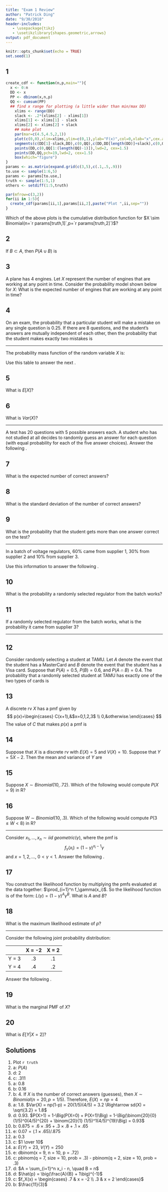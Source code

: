 ```yaml
---
title: "Exam 1 Review"
author: "Patrick Ding"
date: "9/30/2018"
header-includes:
   - \usepackage{tikz}
   - \usetikzlibrary{shapes.geometric,arrows}
output: pdf_document
---
```


```r
knitr::opts_chunk$set(echo = TRUE)
set.seed(1)
```

## 1

```r
create_cdf <- function(n,p,main=""){
  x <- 0:n
  DD <- x
  PP <- dbinom(x,n,p)
  QQ <- cumsum(PP)
  ## find x range for plotting (a little wider than min/max DD)
    xlims <- range(DD)
    slack <- .2*(xlims[2] - xlims[1])
    xlims[1] <- xlims[1] - slack
    xlims[2] <- xlims[2] + slack
    ## make plot
    par(mar=c(4.5,4.5,2,1))
    plot(c(0,0),xlim=xlims,ylim=c(0,1),ylab="F(x)",col=0,xlab="x",cex.axis=1.5,cex.lab=1.5,main=main,cex.main=2)
    segments(c(DD[1]-slack,DD),c(0,QQ),c(DD,DD[length(DD)]+slack),c(0,QQ),lwd=2)
    points(DD,c(0,QQ[1:(length(QQ)-1)]),lwd=2, cex=1.5)
    points(DD,QQ,pch=19,lwd=2, cex=1.5)
    box(which="figure")
}
params <- as.matrix(expand.grid(c(3,5),c(.1,.5,.9)))
to.use <- sample(1:6,5)
params <- params[to.use,]
truth <- sample(1:5,1)
others <- setdiff(1:5,truth)

par(mfrow=c(3,2))
for(ii in 1:5){
  create_cdf(params[ii,1],params[ii,2],paste("Plot ",ii,sep=""))
}
```

Which of the above plots is the cumulative distribution function for 
$X \sim Binomial(n=`r params[truth,1]`,p=`r params[truth,2]`)$?

## 2

If $B\subset A$, then $P(A\cup B)$ is
\begin{enumerate}
  \item[a)] $P(A)$
  \item[b)] $P(A)-P(A\cap B)$
  \item[c)] $P(A|B)$
  \item[d)] 1
  \item[e)] 0
\end{enumerate}

## 3

A plane has 4 engines. Let $X$ represent the number of engines that
 are working at any point in time. Consider the probability model shown below for $X$:
\begin{center}
  \begin{tabular}{l ll ll l}
    $X$        &	0       &	1&	2&	3&	4\\
    \hline
    Probability&	0.23    &0.27    &   0.11&   0.05&    0.34\\
  \end{tabular}
\end{center}
What is the expected number of engines that are working at any point in time?  
\begin{enumerate}
  \item[a)] 0.4
  \item[b)] 0.5 
  \item[c)] 1.5
  \item[d)] 2 
  \item[e)] 2.23 
\end{enumerate}

## 4

On an exam, the probability that a particular student will make a mistake on
any single question is 0.25. If there are 8 questions, and the
student's answers are mutually independent of each other, then the
probability that the student makes exactly two mistakes is
\begin{enumerate}
\item[a)] $\sum_{x=0}^2{8\choose x}(.25)^x(.75)^{8-x}$
\item[b)] $.689$
\item[c)] $.311$
\item[d)] $\sum_{x=2}^8{8\choose x}(.25)^x(.75)^{8-x}$
\item[e)] 1, since 2 is the expected value in this case
\end{enumerate}

*****

The probability mass function of the random variable $X$ is:
\begin{center}
  \begin{tabular}{|l| l|}
    \hline
    $x$        &  $f_X$\\
    \hline
    0 & 0.2\\
    1 & 0.8\\
    \hline
  \end{tabular}
\end{center}
Use this table to answer the next \textbf{two questions}.

## 5

What is $E[X]$?
\begin{enumerate}
  \item[a)] 0.8
  \item[b)] 0.16
  \item[c)] 1.0
  \item[d)] 0.5
  \item[e)] 0.64
\end{enumerate}

## 6

What is $Var(X)$?
\begin{enumerate}
  \item[a)] 0.20
  \item[b)] 0.16
  \item[c)] 0.10
  \item[d)] 0.25
  \item[e)] 0.64
\end{enumerate}

*****

A test has 20 questions with 5 possible answers each. A student who
has not studied at all decides to randomly guess an answer for each
question (with equal probability for each of the five answer
choices). Answer the following \textbf{three questions}. 

## 7

What is the expected number of correct answers?
\begin{enumerate} 
\item[a)] 3
\item[b)] 4
\item[c)] 5
\item[d)] 6
\item[e)] 7
\end{enumerate}

## 8

What is the standard deviation of the number of correct answers?
\begin{enumerate} 
\item[a)] 1.8
\item[b)] 4
\item[c)] 3.2
\item[d)] 2
\item[e)] 10
\end{enumerate}

## 9

What is the probability that the student gets more than one answer correct on the test?
\begin{enumerate} 
\item[a)] 0.07
\item[b)] 0.25
\item[c)] 0.75
\item[d)] 0.93
\item[e)] 0.97
\end{enumerate}

*****

In a batch of voltage regulators, 60\% came from supplier 1, 30\% from supplier 2 and 10\% from supplier 3.
\begin{itemize}
  \item 95\% of regulators from supplier 1 work
  \item 80\% of regulators from supplier 2 work
  \item 65\% of regulators from supplier 3 work
\end{itemize}
Use this information to answer the following \textbf{two questions}.

## 10

What is the probability a randomly selected regulator from the batch works?
\begin{enumerate}
\item[a)] 0.667
\item[b)] 0.875
\item[c)] 0.615
\item[d)] 0.125
\item[e)] 0.960
\end{enumerate}

## 11

If a randomly selected regulator from the batch works, what is the probability it came from supplier 3?
\begin{enumerate}
\item[a)] 0.65
\item[b)] 0.10
\item[c)] 0.05
\item[d)] 0.50
\item[e)] 0.07  %%CCR
\end{enumerate}

*****

## 12

Consider randomly selecting a student at TAMU.  Let $A$ denote the event
that the student has a MasterCard and $B$ denote the event that the
student has a Visa card.  Suppose that $P(A)=0.5$, $P(B)=0.6$, and
$P(A\cap B)=0.4$.  The probability that a randomly selected student 
at TAMU has exactly one of the two types of cards is

\begin{enumerate}
\item[a)]  0.3
\item[b)]  0.7
\item[c)]  0.1
\item[d)]  0.4
\item[e)]  0.2
\end{enumerate}

## 13

A discrete rv $X$ has a pmf given by
$$
p(x)=\begin{cases} C(x+1),&$x=0,1,2,3$ \\
            0,&otherwise.\end{cases}
$$
The value of $C$ that makes $p(x)$ a pmf is
\begin{enumerate}
\item[a)]  ${10}$
\item[b)]  ${1\over 6}$
\item[c)]  $1 \over 10$
\item[d)]  ${6}$
\item[e)]  ${1 \over 30}$
\end{enumerate}

## 14

Suppose that $X$ is a discrete rv with $E(X)=5$ and $V(X)=10$.  Suppose
that $Y=5X-2$.  Then the mean and variance of $Y$ are
\begin{enumerate}
\item[a)]  $E(Y)=23,\ V(Y)=250$
\item[b)]  $E(Y)=23,\ V(Y)=15.811$
\item[c)]  $E(Y)=23,\ V(Y)=50$
\item[d)]  $E(Y)=23,\ V(Y)=246$
\item[e)]  $E(Y)=23,\ V(Y)=48$
\end{enumerate}

## 15

Suppose $X \sim Binomial(10, .72)$. Which of the following would compute 
$P(X = 9)$ in R?

\begin{enumerate}
\item[a)]  rbinom(n = 10, size = 10, prob = .72)
\item[b)]  pbinom(q = 9, size = 10, prob = .72)
\item[c)]  dbinom(x = 9, size = 9, prob = .72)
\item[d)]  dbinom(x = 10, size = 9, prob = .72)
\item[e)]  dbinom(x = 9, size = 10, prob = .72)
\end{enumerate}

## 16

Suppose $W \sim Binomial(10, .3)$. Which of the following would compute
$P(3 \le W < 8)$ in R?

\begin{enumerate}
\item[a)] pbinom(q = 8, size = 10, prob = .3) - pbinom(q = 3, size = 10, prob = .3)
\item[b)] dbinom(x = 3:7, size = 10, prob = .3)
\item[c)] pbinom(q = 7, size = 10, prob = .3) - pbinom(q = 2, size = 10, prob = .3)
\item[d)] pbinom(q = 7, size = 10, prob = .3)
\item[e)] sum(dbinom(x = 3:8, size = 10, prob = .3))
\end{enumerate}

*****

Consider $x_1, \ldots, x_n \sim iid \; geometric(\gamma)$, where the pmf is 
$$f_\gamma(x_i) = (1-\gamma)^{x_i-1}\gamma$$
and $x =  1, 2, \ldots$, $0<\gamma<1$. Answer the following \textbf{two questions}. 

## 17

You construct the likelihood function by multiplying the pmfs evaluated at the 
data together: $\prod_{i=1}^n f_\gamma(x_i)$. So the likelihood function is of 
the form: $L(\gamma) = (1-\gamma)^A\gamma^B$. What is $A$ and $B$?

\begin{enumerate}
\item[a)] $A = x_1, \quad B = 1$
\item[b)] $A = \sum_{i=1}^n x_i - n, \quad B = 1$
\item[c)] $A = \prod_{i=1}^n x_i, \quad B = n$
\item[d)] $A = \sum_{i=1}^n x_i - n, \quad B = n$
\item[e)] $A = \sum_{i=1}^n x_i - 1, \quad B = n$
\end{enumerate}

## 18

What is the maximum likelihood estimate of $p$?

\begin{enumerate}
\item[a)] $\hat{p} = \frac{A}{B}$
\item[b)] $\hat{p} = \frac{A}{B} + 1$ 
\item[c)] $\hat{p} = \big(\frac{A}{B} - 1\big)^{-1}$ 
\item[d)] $\hat{p} = \big(\frac{A}{B} + 1\big)^{-1}$ 
\item[e)] $\hat{p} = A + B$
\end{enumerate}

*****

Consider the following joint probability distribution:

|             | X = -2             | X = 2               |
| :---------- |:-------------:   | :-----:               |
| Y = 3      |  .3               |  .1                   |
| Y = 4      |  .4               | .2                     |

Answer the following \textbf{two questions}. 

## 19

What is the marginal PMF of $X$?

\begin{enumerate}
\item[a)] 
  $$f_X(x) = \begin{cases} .3 & x = -2 \\ .1 & x = 2 \end{cases}$$
\item[b)] 
  $$f_X(x) = \begin{cases} .4 & x = -2 \\ .2 & x = 2 \end{cases}$$
\item[c)] 
  $$f_X(x) = \begin{cases} .7 & x = -2 \\ .3 & x = 2 \end{cases}$$
\item[d)] 
  $$f_X(x) = \begin{cases} .3 & x = -2 \\ .7 & x = 2 \end{cases}$$
\item[e)] 
  $$f_X(x) = \begin{cases} .4 & x = -2 \\ .6 & x = 2 \end{cases}$$
\end{enumerate}

## 20

What is $E[Y|X = 2]$?

\begin{enumerate}
\item[a)] $\frac{1}{3}$
\item[b)] $\frac{11}{3}$ 
\item[c)] $\frac{2}{3}$ 
\item[d)] $\frac{25}{7}$ 
\item[e)] $\frac{1}{4}$
\end{enumerate}

## Solutions

1. Plot `r truth`
2. a: $P(A)$
3. d: 2
4. c: .311
5. a: 0.8
6. b: 0.16
7. b: 4. If $X$ is the number of correct answers (guesses), then $X \sim Binomial(n=20,p=1/5)$. Therefore, $E(X) = np = 4$
8. a: 1.8. $Var(X) = np(1-p) = 20(1/5)(4/5) = 3.2 \Rightarrow sd(X) = \sqrt{3.2} = 1.8$
9. d: 0.93. $P(X>1) = 1-\Big(P(X=0) + P(X=1)\Big) = 1-\Big(\binom{20}{0} (1/5)^0(4/5)^{20} + \binom{20}{1} (1/5)^1(4/5)^{19}\Big) = 0.93$
10. b: $0.875 = .6\times.95 + .3\times.8 + .1\times.65$
11. e: $0.07 = (.1\times .65) / .875$
12. a: 0.3
13. c: $1 \over 10$
14. a: $E(Y)=23,\ V(Y)=250$ 
15. e: dbinom(x = 9, n = 10, p = .72)
16. c: pbinom(q = 7, size = 10, prob = .3) - pbinom(q = 2, size = 10, prob = .3)
17. d: $A = \sum_{i=1}^n x_i - n, \quad B = n$
18. d: $\hat{p} = \big(\frac{A}{B} + 1\big)^{-1}$ 
19. c: $f_X(x) = \begin{cases} .7 & x = -2 \\ .3 & x = 2 \end{cases}$
20. b: $\frac{11}{3}$ 



